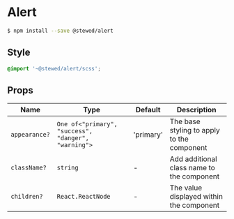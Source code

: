 # Alert

```bash
$ npm install --save @stewed/alert
```

## Style

```scss
@import '~@stewed/alert/scss';
```

## Props

| Name          | Type                                                | Default   | Description                                |
| ------------- | --------------------------------------------------- | --------- | ------------------------------------------ |
| `appearance?` | `One of<"primary", "success", "danger", "warning">` | 'primary' | The base styling to apply to the component |
| `className?`  | `string`                                            | -         | Add additional class name to the component |
| `children?`   | `React.ReactNode`                                   | -         | The value displayed within the component   |
